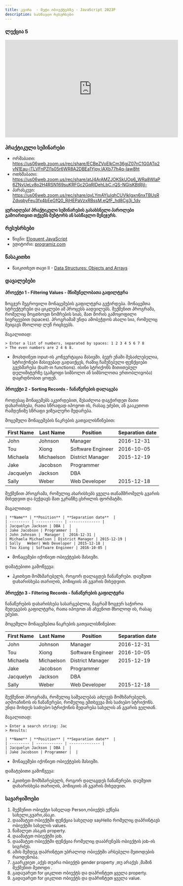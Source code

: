 ```yaml
---
title: კვირა  - მეტი ობიექტებზე - JavaScript 2023F
description: სასწავლო რესურსები
---
```



### ლექცია 5
<iframe width="560" height="315" src="https://www.youtube.com/embed/2O_dcb5tuEY" title="YouTube video player" frameborder="0" allow="accelerometer; autoplay; clipboard-write; encrypted-media; gyroscope; picture-in-picture; web-share" allowfullscreen></iframe>

### პრაქტიკული სემინარები
- ორშაბათი: https://us06web.zoom.us/rec/share/ECBeZVoElkCm36gjZ07nC1G0ATp2vN1Eau-iTLVFnPZl1s05r6WR8A2DBEa1Yjpy.lAXb77h4q-Iaw8ht
- ოთხშაბათი: https://us06web.zoom.us/rec/share/atJ4ArAMZJOKSkUOp6_WRa8WlaP6ZNvUeLv8o2H4RSN169suKRFGc2GqRIDehLbC.rQS-NGisKBtRljl-
- პარასკევი: https://us06web.zoom.us/rec/share/qyLYmAYlulqhCUVlkIgxn6nxTBUsRZdvqbyFeu3fx4bEeGfQ0_RjHEPaVzxRBssM.eQfF_hd8Cg3j_1dv

**ყურადღება! პრაქტიკული სემინარების გასახსნელი პაროლები გამოართვით თქვენს მენტორს ან სასწავლო მენეჯერს.**

### რესუსრსები
- წიგნი: [Eloquent JavaScript](https://eloquentjavascript.net/)
- ედიტორი: [programiz.com](https://www.programiz.com/javascript/online-compiler/)

### წასაკითხი
- წაიკითხეთ თავი II - [Data Structures: Objects and Arrays](https://eloquentjavascript.net/04_data.html)

### დავალებები
#### პროექტი 1 - Filtering Values - მნიშვნელობათა გაფილტვრა
ზოგჯერ შეგროვილი მონაცემების გაფილტვრა გვჭირდება. მონაცემთა სტრუქტურები და ციკლები ამ პროცესს აადვილებს. შექმენით პროგრამა, რომელიც მოგთხოვთ ნომრების სიას, მათ შორის გამოყოფილი სივრცეებით (spaces). პროგრამამ უნდა ამობეჭდოს ახალი სია, რომელიც შეიცავს მხოლოდ ლუწ რიცხვებს.

მაგალითად:
```shell
> Enter a list of numbers, separated by spaces: 1 2 3 4 5 6 7 8
> The even numbers are 2 4 6 8.
```

* მოახდინეთ input-ის კონვერტაცია მასივში. ბევრ ენაში შესაძლებელია, სტრიქონები მასივებად გადაიქცეს, რაშიც ჩაშენებული ფუნქციები გვეხმარება (built-in functions). ისინი სტრიქონს მითითებულ დელიმიტერზე (გამყოფი სიმბოლო ან სიმბოლოთა ერთობლივობა) დაყრდნობით ყოფენ.

#### პროექტი 2 - Sorting Records - ჩანაწერების დალაგება
როდესაც მონაცემებს აკვირდებით, შესაძლოა დაგჭირდეთ მათი დახარისხება, რათა სწრაფად იპოვოთ ის, რასაც ეძებთ, ან გააკეთოთ რამდენიმე სწრაფი ვიზუალური შედარება.

მოცემული მონაცემების ნაკრების გათვალისწინებით:

| **First Name** | **Last Name**  | **Position** | **Separation date**  |
| --------- | --------- | ------------------- | ----------------- |
| John  | Johnson |  Manager |  2016-12-31 |
| Tou | Xiong | Software Engineer | 2016-10-05 |
| Michaela | Michaelson | District Manager | 2015-12-19 |
| Jake | Jacobson | Programmer |  |
| Jacquelyn | Jackson | DBA |  |
| Sally    | Weber| Web Developer | 2015-12-18 |

შექმენით პროგრამა, რომელიც ახარისხებს ყველა თანამშრომელს გვარის მიხედვით და ბეჭდავს მათ ეკრანზე ცხრილის ფორმატში.

მაგალითად:
```shell
| **Name** | **Position** | **Separation date**  |
| --------- | ------------ | -------------- |
| Jacquelyn Jackson | DBA |  |
| Jake Jacobson | Programmer |  |
| John Johnson |  Manager |  2016-12-31 |
| Michaela Michaelson | District Manager | 2015-12-19 |
| Sally   Weber| Web Developer | 2015-12-18 |
| Tou Xiong | Software Engineer | 2016-10-05 |

```

* მონაცემები იქონიეთ ობიექტების მასივში.

დამატებითი გამოწვევა:
* ჰკითხეთ მომხმარებელს, როგორ დალაგდეს ჩანაწერები. დაუშვით დახარისხება თარიღის, პოზიციის ან გვარის მიხედვით.

#### პროექტი 3 - Filtering Records - ჩანაწერების გაფილტვრა
ჩანაწერების დახარისხება სასარგებლოა, მაგრამ ზოგჯერ საჭიროა შედეგების გაფილტვრა, რათა იპოვოთ ან აჩვენოთ მხოლოდ ის, რასაც ეძებთ.

მოცემული მონაცემებთა ნაკრების გათვალისწინებით:

| **First Name** | **Last Name**  | **Position** | **Separation date**  |
| --------- | --------- | ------------------- | ----------------- |
| John  | Johnson |  Manager |  2016-12-31 |
| Tou | Xiong | Software Engineer | 2016-10-05 |
| Michaela | Michaelson | District Manager | 2015-12-19 |
| Jake | Jacobson | Programmer |  |
| Jacquelyn | Jackson | DBA |  |
| Sally    | Weber| Web Developer | 2015-12-18 |

შექმენით პროგრამა, რომელიც საშუალებას აძლევს მომხმარებელს, აღმოაჩინოს ის ჩანაწერები, რომელიც ემთხვევა მის საძიებო სტრიქონს. უნდა მოხდეს საძიებო სტრიქონის შედარება სახელის ან გვარის ველთან.

მაგალითად:
```shell
> Enter a search string: Jac
> Results:

| **Name** | **Position** | **Separation date**  |
| --------- | ------------ | -------------- |
| Jacquelyn Jackson | DBA |  |
| Jake Jacobson | Programmer |  |

```

* მონაცემები იქონიეთ ობიექტების მასივში.

დამატებითი გამოწვევა:
* ჰკითხეთ მომხმარებელს, როგორ დალაგდეს ჩანაწერები. დაუშვით დახარისხება თარიღის, პოზიციის ან გვარის მიხედვით.



### სავარჯიშოები

1. შექმენით ობიექტი სახელად Person,ობიექტს ექნება სახელი,გვარი,ასაკი.
1. დაამატეთ ობიექტში  ფუნქცია სახელად  sayHello რომელიც დაპრინტავს ობიექტში 
სახელის values.
1. წაშალეთ ასაკის property.
1. დაამატეთ ობიექტში job.
1. დაამატეთ ობიექტში ფუნქცია რომელიც დააბრუნებს ობიექტის job-ის სიგრძეს.
1. ამის შემდეგ დაპრინტეთ უბრალოდ ობიექტში არსებული მეთოდების რაოდენობა.
1. გაარკვიეთ ,აქვს თუარა ობიექტს gender property ,თუ არაქვს ,მაშინ შექმენით მეთოდი .
1. გადაუარეთ for ციკლით ობიექტს და დაპრინტეთ ყველა property.
1. გადაუარეთ for ციკლით ობიექტს და დაპრინტეთ ყველა value. 
